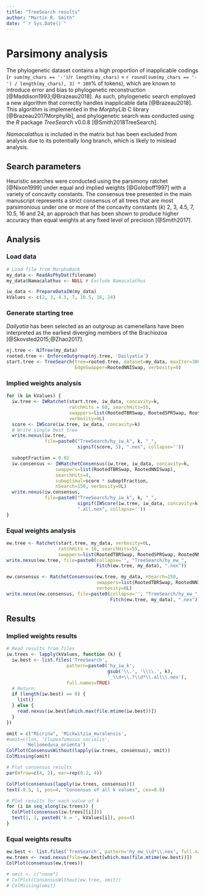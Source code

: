 ```yaml
---
title: "TreeSearch results"
author: "Martin R. Smith"
date: "`r Sys.Date()`"
---
```


# Parsimony analysis {#treesearch}

The phylogenetic dataset contains a high proportion of inapplicable codings (`r sum(my_chars == '-')`/`r length(my_chars)` = `r round(sum(my_chars == '-') / length(my_chars), 3) * 100`% of tokens), which are known to introduce error and bias to phylogenetic reconstruction [@Maddison1993;@Brazeau2018].  As such, phylogenetic search employed a new algorithm that correctly handles inapplicable data [@Brazeau2018].  This algorithm is implemented in the _MorphyLib_ C library [@Brazeau2017Morphylib], and phylogenetic search was conducted using the _R_ package _TreeSearch_ v0.0.8 [@Smith2018TreeSearch].

_Namacalathus_ is included in the matrix but has been excluded from analysis due to its potentially long branch, which is likely to mislead analysis.

## Search parameters

Heuristic searches were conducted using the parsimony ratchet [@Nixon1999] under equal and implied weights [@Goloboff1997] with a variety of concavity constants.  The consensus tree presented in the main manuscript represents a strict consensus of all trees that are most parsimonious under one or more of the concavity constants (_k_) 2, 3, 4.5, 7, 10.5, 16 and 24, an approach that has been shown to produce higher accuracy than equal weights at any fixed level of precision [@Smith2017].

## Analysis 

### Load data

```r
# Load file from MorphoBank
my_data <- ReadAsPhyDat(filename)
my_data$Namacalathus <- NULL # Exclude Namacalathus

iw_data <- PrepareDataIW(my_data)
kValues <- c(2, 3, 4.5, 7, 10.5, 16, 24)
```

### Generate starting tree

_Dailyatia_ has been selected as an outgroup as camenellans have been interpreted as the earliest diverging members of the Brachiozoa [@Skovsted2015;@Zhao2017].

```R
nj.tree <- NJTree(my_data)
rooted.tree <- EnforceOutgroup(nj.tree, 'Dailyatia')
start.tree <- TreeSearch(tree=rooted.tree, dataset=my_data, maxIter=3000,
                         EdgeSwapper=RootedNNISwap, verbosity=0)
```

### Implied weights analysis

```r
for (k in kValues) {
  iw.tree <- IWRatchet(start.tree, iw_data, concavity=k,
                       ratchHits = 60, searchHits=55,
                       swappers=list(RootedTBRSwap, RootedSPRSwap, RootedNNISwap),
                       verbosity=0L)
  score <- IWScore(iw.tree, iw_data, concavity=k)
  # Write single best tree
  write.nexus(iw.tree,
              file=paste0("TreeSearch/hy_iw_k", k, "_", 
                          signif(score, 5), ".nex", collapse=''))

  suboptFraction = 0.02
  iw.consensus <- IWRatchetConsensus(iw.tree, iw_data, concavity=k,
                  swappers=list(RootedTBRSwap, RootedNNISwap),
                  searchHits=4,
                  suboptimal=score * suboptFraction,
                  nSearch=150, verbosity=0L)
  write.nexus(iw.consensus, 
              file=paste0("TreeSearch/hy_iw_k", k, "_", 
                          signif(IWScore(iw.tree, iw_data, concavity=k), 5),
                          ".all.nex", collapse=''))
}
```

### Equal weights analysis

```r
ew.tree <- Ratchet(start.tree, my_data, verbosity=0L,
                   ratchHits = 10, searchHits=55,
                   swappers=list(RootedTBRSwap, RootedSPRSwap, RootedNNISwap))
write.nexus(ew.tree, file=paste0(collapse='', "TreeSearch/hy_ew_",
                                 Fitch(ew.tree, my_data), ".nex"))

ew.consensus <- RatchetConsensus(ew.tree, my_data, nSearch=150,
                                 swappers=list(RootedTBRSwap, RootedNNISwap),
                                 verbosity=0L)
write.nexus(ew.consensus, file=paste0(collapse='', "TreeSearch/hy_ew_",
                                      Fitch(ew.tree, my_data), ".nex"))
```

## Results

### Implied weights results

```R
# Read results from files
iw.trees <- lapply(kValues, function (k) {
  iw.best <- list.files('TreeSearch', 
                      pattern=paste0('hy_iw_k',
                                     gsub('\\.', '\\\\.', k),
                                     '_\\d+\\.?\\d*\\.all\\.nex'),
                      full.names=TRUE)
  # Return:
  if (length(iw.best) == 0) {
    list()
  } else {
    read.nexus(iw.best[which.max(file.mtime(iw.best))])
  }
})
```



```r
omit = c("Micrina", 'Mickwitzia_muralensis',
#omit=c(lon, 'Clupeafumosus_socialis',
       'Heliomedusa_orienta')
ColPlot(ConsensusWithout(lapply(iw.trees, consensus), omit))
ColMissing(omit)
```



```r
# Plot consensus results
par(mfrow=c(4, 2), mar=rep(0.2, 4))

ColPlot(consensus(lapply(iw.trees, consensus)))
text(-0.5, 1, pos=4, "Consensus of all k values", cex=0.8)

# Plot results for each value of k
for (i in seq_along(iw.trees)) {
  ColPlot(consensus(iw.trees[[i]]))
  text(1, 1, paste0('k = ', kValues[i]), pos=4)
}

```

### Equal weights results

```r
ew.best <- list.files('TreeSearch', pattern='hy_ew_\\d*\\.nex', full.names=TRUE)
ew.trees <- read.nexus(file=ew.best[which.max(file.mtime(ew.best))])
ColPlot(consensus(ew.trees))
```

```R
# omit <- c("none")
# ColPlot(ConsensusWithout(ew.tree, omit))
# ColMissing(omit)
```
